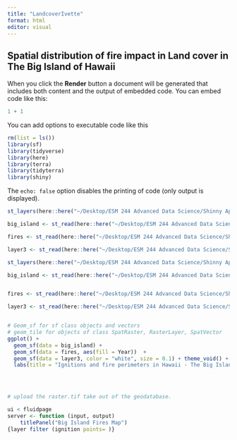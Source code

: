 ```yaml
---
title: "LandcoverIvette"
format: html
editor: visual
---
```


## Spatial distribution of fire impact in Land cover in The Big Island of Hawaii

When you click the **Render** button a document will be generated that includes both content and the output of embedded code. You can embed code like this:

```r
1 + 1
```

You can add options to executable code like this

```r
rm(list = ls())
library(sf)
library(tidyverse)
library(here)
library(terra)
library(tidyterra)
library(shiny)
```

The `echo: false` option disables the printing of code (only output is displayed).

```r
st_layers(here::here("~/Desktop/ESM 244 Advanced Data Science/Shinny App/sm_ic_shinny_app/Data/GIS final project_Ivette_Trace/Final Project ArcPro/workingfinal1", "workingfinal1.gdb"))

big_island <- st_read(here::here("~/Desktop/ESM 244 Advanced Data Science/Shinny App/sm_ic_shinny_app/Data/GIS final project_Ivette_Trace/Final Project ArcPro/workingfinal1", "workingfinal1.gdb"), layer = "bigisland")

fires <- st_read(here::here("~/Desktop/ESM 244 Advanced Data Science/Shinny App/sm_ic_shinny_app/Data/GIS final project_Ivette_Trace/Final Project ArcPro/workingfinal1", "workingfinal1.gdb"), layer = "firesbigisland")

layer3 <- st_read(here::here("~/Desktop/ESM 244 Advanced Data Science/Shinny App/sm_ic_shinny_app/Data/GIS final project_Ivette_Trace/Final Project ArcPro/workingfinal1", "workingfinal1.gdb"), layer = "ignitionpoints_bigisland")

```

```r
st_layers(here::here("~/Desktop/ESM 244 Advanced Data Science/Shinny App/sm_ic_shinny_app/Data/GIS final project_Ivette_Trace/Final Project ArcPro/workingfinal1", "workingfinal1.gdb"))
```

```r
big_island <- st_read(here::here("~/Desktop/ESM 244 Advanced Data Science/Shinny App/sm_ic_shinny_app/Data/GIS final project_Ivette_Trace/Final Project ArcPro/workingfinal1", "workingfinal1.gdb"), layer = "bigisland")


fires <- st_read(here::here("~/Desktop/ESM 244 Advanced Data Science/Shinny App/sm_ic_shinny_app/Data/GIS final project_Ivette_Trace/Final Project ArcPro/workingfinal1", "workingfinal1.gdb"), layer = "firesbigisland")

layer3 <- st_read(here::here("~/Desktop/ESM 244 Advanced Data Science/Shinny App/sm_ic_shinny_app/Data/GIS final project_Ivette_Trace/Final Project ArcPro/workingfinal1", "workingfinal1.gdb"), layer = "ignitionpoints_bigisland") 


# Geom_sf for sf class objects and vectors 
# geom_tile for objects of class SpatRaster, RasterLayer, SpatVector 
ggplot() + 
  geom_sf(data = big_island) +
  geom_sf(data = fires, aes(fill = Year))  +
  geom_sf(data = layer3, color = "white", size = 0.1) + theme_void() +
  labs(title = "Ignitions and fire perimeters in Hawaii - The Big Island (1999-2022)")



  
# upload the raster.tif take out of the geodatabase. 

```

```r
ui < fluidpage
server <- function (input, output) 
    titlePanel("Big Island Fires Map")
{layer filter (ignition points= )}

```

